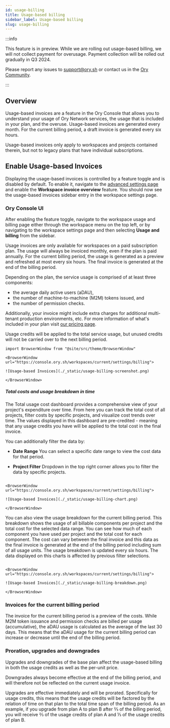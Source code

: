 ```yaml
---
id: usage-billing
title: Usage-based billing
sidebar_label: Usage-based billing
slug: usage-billing
---
```


:::info

This feature is in preview. While we are rolling out usage-based billing, we will not collect payment for overusage. Payment
collection will be rolled out gradually in Q3 2024.

Please report any issues to support@ory.sh or contact us in the [Ory Community](https://slack.ory.sh/).

:::

## Overview

Usage-based invoices are a feature in the Ory Console that allows you to understand your usage of Ory Network services, the usage
that is included in your plan, and the overuse. Usage-based invoices are generated every month. For the current billing period, a
draft invoice is generated every six hours.

Usage-based invoices only apply to workspaces and projects contained therein, but not to legacy plans that have individual
subscriptions.

## Enable Usage-based Invoices

Displaying the usage-based invoices is controlled by a feature toggle and is disabled by default. To enable it, navigate to the
[advanced settings page](https://console.ory.sh/settings/advanced) and enable the **Workspace invoice overview** feature. You
should now see the usage-based invoices sidebar entry in the workspace settings page.

### Ory Console UI

After enabling the feature toggle, navigate to the workspace usage and billing page either through the workspace menu on the top
left, or by navigating to the workspace settings page and then selecting **Usage and billing** from the sidebar.

Usage invoices are only available for workspaces on a paid subscription plan. The usage will always be invoiced monthly, even if
the plan is paid annually. For the current billing period, the usage is generated as a preview and refreshed at most every six
hours. The final invoice is generated at the end of the billing period.

Depending on the plan, the service usage is comprised of at least three components:

- the average daily active users (aDAU),
- the number of machine-to-machine (M2M) tokens issued, and
- the number of permission checks.

Additionally, your invoice might include extra charges for additional multi-tenant production environments, etc. For more
information of what's included in your plan visit [our pricing page](https://www.ory.sh/pricing).

Usage credits will be applied to the total service usage, but unused credits will not be carried over to the next billing period.

```mdx-code-block
import BrowserWindow from "@site/src/theme/BrowserWindow"

<BrowserWindow url="https://console.ory.sh/workspaces/current/settings/billing">

![Usage-based Invoices](./_static/usage-billing-screenshot.png)

</BrowserWindow>
```

##### Total costs and usage breakdown in time

The Total usage cost dashboard provides a comprehensive view of your project's expenditure over time. From here you can track the
total cost of all projects, filter costs by specific projects, and visualize cost trends over time. The values displayed in this
dashboard are pre-credited - meaning that any usage credits you have will be applied to the total cost in the final invoice.

You can additionally filter the data by:

- **Date Range** You can select a specific date range to view the cost data for that period.

- **Project Filter** Dropdown in the top right corner allows you to filter the data by specific projects.

```mdx-code-block

<BrowserWindow url="https://console.ory.sh/workspaces/current/settings/billing">

![Usage-based Invoices](./_static/usage-billing-chart.png)

</BrowserWindow>
```

You can also view the usage breakdown for the current billing period. This breakdown shows the usage of all billable components
per project and the total cost for the selected data range. You can see how much of each component you have used per project and
the total cost for each component. The cost can vary between the final invoice and this data as the final invoice is generated at
the end of the billing period including sum of all usage units. The usage breakdown is updated every six hours. The data displayed
on this charts is affected by previous filter selections.

```mdx-code-block

<BrowserWindow url="https://console.ory.sh/workspaces/current/settings/billing">

![Usage-based Invoices](./_static/usage-billing-breakdown.png)

</BrowserWindow>
```

### Invoices for the current billing period

The invoice for the current billing period is a preview of the costs. While M2M token issuance and permission checks are billed
per usage (accumulative), the aDAU usage is calculated as the average of the last 30 days. This means that the aDAU usage for the
current billing period can increase or decrease until the end of the billing period.

### Proration, upgrades and downgrades

Upgrades and downgrades of the base plan affect the usage-based billing in both the usage credits as well as the per-unit price.

Downgrades always become effective at the end of the billing period, and will therefore not be reflected on the current usage
invoice.

Upgrades are effective immediately and will be prorated. Specifically for usage credits, this means that the usage credits will be
factored by the relation of time on that plan to the total time span of the billing period. As an example, if you upgrade from
plan A to plan B after ⅔ of the billing period, you will receive ⅔ of the usage credits of plan A and ⅓ of the usage credits of
plan B.
